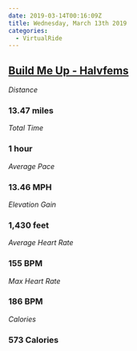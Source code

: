 ```yaml
---
date: 2019-03-14T00:16:09Z
title: Wednesday, March 13th 2019
categories:
  - VirtualRide
---
```

## [Build Me Up - Halvfems](https://www.strava.com/activities/2211943431)

_Distance_

### 13.47 miles

_Total Time_

### 1 hour

_Average Pace_

### 13.46 MPH

_Elevation Gain_

### 1,430 feet

_Average Heart Rate_

### 155 BPM

_Max Heart Rate_

### 186 BPM

_Calories_

### 573 Calories